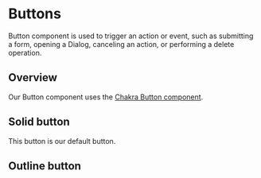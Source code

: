 

<Meta of={ButtonStories} />

# Buttons

Button component is used to trigger an action or event, such as submitting a form, opening a Dialog, canceling an action, or performing a delete operation.

## Overview

Our Button component uses the [Chakra Button component](https://chakra-ui.com/docs/components/button/).

## Solid button

This button is our default button.

<Canvas>
  <Story of={ButtonStories.Solid} />
</Canvas>

## Outline button

<Canvas>
  <Story of={ButtonStories.Outline} />
</Canvas>
